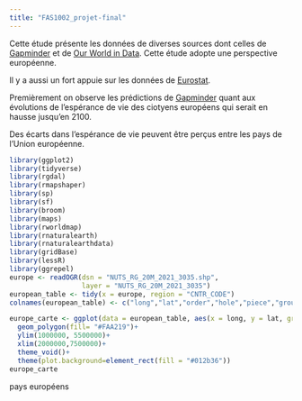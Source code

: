 ```yaml
---
title: "FAS1002_projet-final"
---
```


Cette étude présente les données de diverses sources dont celles de [Gapminder](https://www.gapminder.org/data/documentation/gd004/) et de [Our World in Data](https://ourworldindata.org/). Cette étude adopte une perspective européenne.

Il y a aussi un fort appuie sur les données de [Eurostat](https://ec.europa.eu/eurostat/).


Premièrement on observe les prédictions de [Gapminder](https://www.gapminder.org/data/documentation/gd004/) quant aux évolutions de l'espérance de vie des ciotyens européens qui serait en hausse jusqu'en 2100. 

Des écarts dans l'espérance de vie peuvent être perçus entre les pays de l'Union européenne. 


```r
library(ggplot2)
library(tidyverse)
library(rgdal)
library(rmapshaper)
library(sp)
library(sf)
library(broom)
library(maps)
library(rworldmap)
library(rnaturalearth)
library(rnaturalearthdata)
library(gridBase)
library(lessR)
library(ggrepel)
europe <- readOGR(dsn = "NUTS_RG_20M_2021_3035.shp",
                  layer = "NUTS_RG_20M_2021_3035")
european_table <- tidy(x = europe, region = "CNTR_CODE")
colnames(european_table) <- c("long","lat","order","hole","piece","group","pays")

europe_carte <- ggplot(data = european_table, aes(x = long, y = lat, group = group, fill = "#FAA219"))+ 
  geom_polygon(fill= "#FAA219")+
  ylim(1000000, 5500000)+
  xlim(2000000,7500000)+
  theme_void()+
  theme(plot.background=element_rect(fill = "#012b36"))
europe_carte
```

<aside>pays européens</aside>

